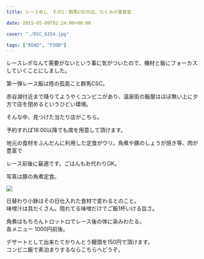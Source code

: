 ---
title: レースめし　その1：群馬CSC付近、たくみの里食堂

date: 2015-05-09T02:24:00+00:00

cover: "./DSC_6154.jpg"

tags: ["ROAD", "FOOD"]
---

レースレポなんて需要がないという事に気がついたので、機材と飯にフォーカスしていくことにしました。

第一弾レース飯は陸の孤島こと群馬CSC。

赤谷湖付近まで降りてようやくコンビニがあり、温泉街の飯屋はほぼ無い上に夕方で店を閉めるというひどい環境。

そんな中、見つけた当たり店がこちら。

<LinkBox url="https://tabelog.com/gunma/A1003/A100302/10015723/" />

予約すれば18:00以降でも席を用意して頂けます。

地元の食材をふんだんに利用した定食がウリ。角煮や豚のしょうが焼き等、肉が豊富で

レース前後に最適です。ごはんもお代わりOK。

写真は豚の角煮定食。

![ ](./DSC_6154.jpg)

日替わり小鉢はその日仕入れた食材で変わるとのこと。<br /> 味噌汁は具だくさん。隠れてる味噌だけでご飯1杯いける旨さ。

角煮はもちろんトロットロでレース後の体に染みわたる。<br /> 各メニュー 1000円前後。

デザートとして出来たてかりんとう饅頭を150円で頂けます。<br /> コンビニ飯で素泊まりするならこちらへどうぞ。
